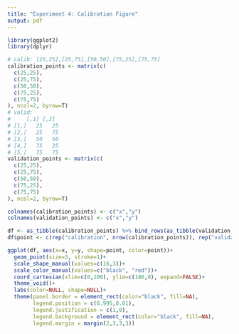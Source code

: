 ```yaml
---
title: "Experiment 4: Calibration Figure"
output: pdf
---
```


```r
library(ggplot2)
library(dplyr)
```

```r
# calib: [25,25],[25,75],[50,50],[75,25],[75,75]
calibration_points <- matrix(c(
  c(25,25),
  c(25,75),
  c(50,50),
  c(75,25),
  c(75,75)
), ncol=2, byrow=T)
# valid: 
#     [,1] [,2]
# [1,]   25   25
# [2,]   25   75
# [3,]   50   50
# [4,]   75   25
# [5,]   75   75
validation_points <- matrix(c(
  c(25,25),
  c(25,75),
  c(50,50),
  c(75,25),
  c(75,75)
), ncol=2, byrow=T)

colnames(calibration_points) <- c("x","y")
colnames(validation_points) <- c("x","y")

df <- as_tibble(calibration_points) %>% bind_rows(as_tibble(validation_points))
df$point <- c(rep("calibration", nrow(calibration_points)), rep("validation", nrow(validation_points)))
```

```r
ggplot(df, aes(x=x, y=y, shape=point, color=point))+
  geom_point(size=3, stroke=1)+
  scale_shape_manual(values=c(16,3))+
  scale_color_manual(values=c("black", "red"))+
  coord_cartesian(xlim=c(0,100), ylim=c(100,0), expand=FALSE)+
  theme_void()+
  labs(color=NULL, shape=NULL)+
  theme(panel.border = element_rect(color="black", fill=NA),
        legend.position = c(0.995,0.01),
        legend.justification = c(1,0),
        legend.background = element_rect(color="black", fill=NA),
        legend.margin = margin(2,3,3,3))
```